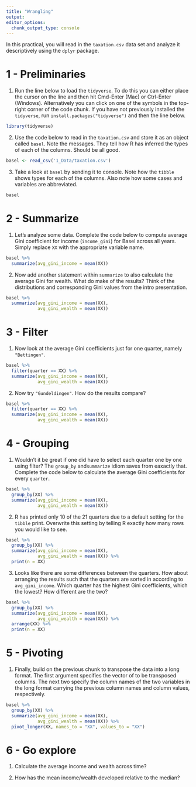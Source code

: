 ```yaml
---
title: "Wrangling"
output:
editor_options:
  chunk_output_type: console
---
```



In this practical, you will read in the `taxation.csv` data set and analyze it descriptively using the `dplyr` package.

# 1 - Preliminaries

1. Run the line below to load the `tidyverse`. To do this you can either place the cursor on the line and then hit Cmd-Enter (Mac) or Ctrl-Enter (Windows). Alternatively you can click on one of the symbols in the top-right corner of the code chunk. If you have not previously installed the `tidyverse`, run `install.packages("tidyverse")` and then the line below. 

```r
library(tidyverse)
```

2. Use the code below to read in the `taxation.csv` and store it as an object called `basel`. Note the messages. They tell how R has inferred the types of each of the columns. Should be all good.

```r
basel <- read_csv('1_Data/taxation.csv')
```

3. Take a look at `basel` by sending it to console. Note how the `tibble` shows types for each of the columns. Also note how some cases and variables are abbreviated. 

```r
basel
```

# 2 - Summarize

1. Let's analyze some data. Complete the code below to compute average Gini coefficient for income (`income_gini`) for Basel across all years. Simply replace `XX` with the appropriate variable name.

```r
basel %>% 
  summarize(avg_gini_income = mean(XX))
```

2. Now add another statement within `summarize` to also calculate the average Gini for wealth. What do make of the results? Think of the distributions and corresponding Gini values from the intro presentation. 

```r
basel %>% 
  summarize(avg_gini_income = mean(XX),
            avg_gini_wealth = mean(XX))
```

# 3 - Filter

1. Now look at the average Gini coefficients just for one quarter, namely `"Bettingen"`. 

```r
basel %>% 
  filter(quarter == XX) %>% 
  summarize(avg_gini_income = mean(XX),
            avg_gini_wealth = mean(XX))
```

2. Now try `"Gundeldingen"`. How do the results compare?  

```r
basel %>% 
  filter(quarter == XX) %>% 
  summarize(avg_gini_income = mean(XX),
            avg_gini_wealth = mean(XX))
```

# 4 - Grouping

1. Wouldn't it be great if one did have to select each quarter one by one using filter? The `group_by` and`summarize` idiom saves from eaxactly that. Complete the code below to calculate the average Gini coefficients for every `quarter`.  

```r
basel %>% 
  group_by(XX) %>% 
  summarize(avg_gini_income = mean(XX),
            avg_gini_wealth = mean(XX))
```

2. R has printed only 10 of the 21 quarters due to a default setting for the `tibble` print. Overwrite this setting by telling R exactly how many rows you would like to see. 

```r
basel %>% 
  group_by(XX) %>% 
  summarize(avg_gini_income = mean(XX),
            avg_gini_wealth = mean(XX)) %>% 
  print(n = XX)
```

3. Looks like there are some differences between the quarters. How about arranging the results such that the quarters are sorted in according to `avg_gini_income`. Which quarter has the highest Gini coefficients, which the lowest? How different are the two?

```r
basel %>% 
  group_by(XX) %>% 
  summarize(avg_gini_income = mean(XX),
            avg_gini_wealth = mean(XX)) %>% 
  arrange(XX) %>% 
  print(n = XX)
```

# 5 - Pivoting

1. Finally, build on the previous chunk to transpose the data into a long format. The first argument specifies the vector of to be transposed columns. The next two specify the column names of the two variables in the long format carrying the previous column names and column values, respectively.  

```r
basel %>% 
  group_by(XX) %>% 
  summarize(avg_gini_income = mean(XX),
            avg_gini_wealth = mean(XX)) %>% 
  pivot_longer(XX, names_to = "XX", values_to = "XX")
```

# 6 - Go explore

1. Calculate the average income and wealth across time?

2. How has the mean income/wealth developed relative to the median?






